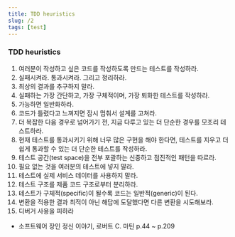 ```yaml
---
title: TDD heuristics
slug: /2
tags: [test]
---
```


### TDD heuristics

1. 여러분이 작성하고 싶은 코드를 작성하도록 만드는 테스트를 작성하라.
2. 실패시켜라. 통과시켜라. 그리고 정리하라.
3. 최상의 결과를 추구하지 말라.
4. 실패하는 가장 간단하고, 가장 구체적이며, 가장 퇴화한 테스트를 작성하라.
5. 가능하면 일반화하라.
6. 코드가 틀렸다고 느껴지면 잠시 멈춰서 설계를 고쳐라.
7. 더 복잡한 다음 경우로 넘어가기 전, 지금 다루고 있는 더 단순한 경우를 모조리 테스트하라.
8. 현재 테스트를 통과시키기 위해 너무 많은 구현을 해야 한다면, 테스트를 지우고 더 쉽게 통과할 수 있는 더 단순한 테스트를 작성하라.
9. 테스트 공간(test space)을 전부 포괄하는 신중하고 점진적인 패턴을 따르라.
10. 필요 없는 것을 여러분의 테스트에 넣지 말라.
11. 테스트에 실제 서비스 데이터를 사용하지 말라.
12. 테스트 구조를 제품 코드 구조로부터 분리하라.
13. 테스트가 구체적(specific)이 될수록 코드는 일반적(generic)이 된다.
14. 변환을 적용한 결과 최적이 아닌 해답에 도달했다면 다른 변환을 시도해보라.
15. 디버거 사용을 피하라

- 소프트웨어 장인 정신 이야기, 로버트 C. 마틴 p.44 ~ p.209